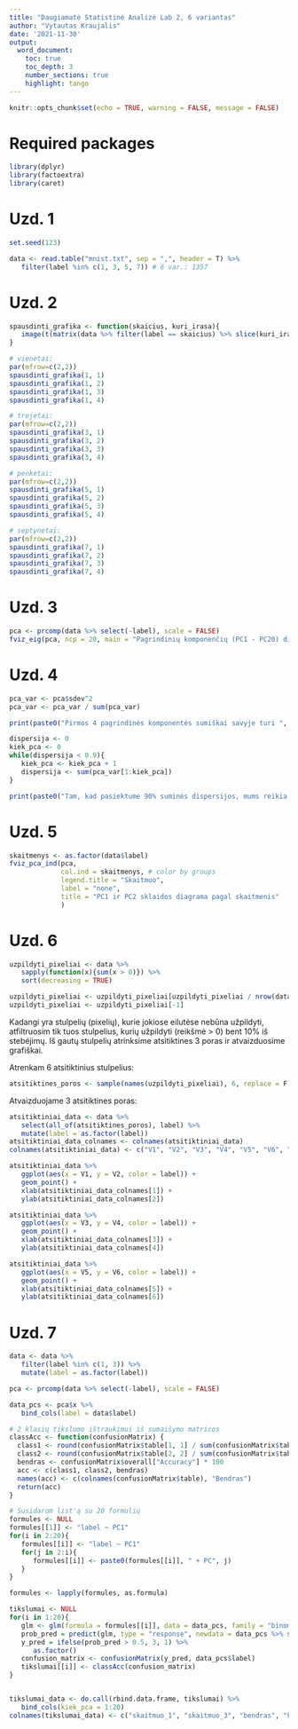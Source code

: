 ```yaml
---
title: "Daugiamatė Statistinė Analizė Lab 2, 6 variantas"
author: "Vytautas Kraujalis"
date: '2021-11-30'
output: 
  word_document:
    toc: true 
    toc_depth: 3
    number_sections: true
    highlight: tango
---
```




```r
knitr::opts_chunk$set(echo = TRUE, warning = FALSE, message = FALSE)
```

# Required packages
```r
library(dplyr)
library(factoextra)
library(caret)
```

# Uzd. 1
```r
set.seed(123)

data <- read.table("mnist.txt", sep = ",", header = T) %>% 
   filter(label %in% c(1, 3, 5, 7)) # 6 var.: 1357
```

# Uzd. 2
```r
spausdinti_grafika <- function(skaicius, kuri_irasa){
   image(t(matrix(data %>% filter(label == skaicius) %>% slice(kuri_irasa) %>% select(-label) %>% t() %>% as.vector(), 28, byrow = T))[1:28, 28:1])
}

# vienetai:
par(mfrow=c(2,2))
spausdinti_grafika(1, 1)
spausdinti_grafika(1, 2)
spausdinti_grafika(1, 3)
spausdinti_grafika(1, 4)

# trejetai:
par(mfrow=c(2,2))
spausdinti_grafika(3, 1)
spausdinti_grafika(3, 2)
spausdinti_grafika(3, 3)
spausdinti_grafika(3, 4)

# penketai:
par(mfrow=c(2,2))
spausdinti_grafika(5, 1)
spausdinti_grafika(5, 2)
spausdinti_grafika(5, 3)
spausdinti_grafika(5, 4)

# septynetai:
par(mfrow=c(2,2))
spausdinti_grafika(7, 1)
spausdinti_grafika(7, 2)
spausdinti_grafika(7, 3)
spausdinti_grafika(7, 4)
```

# Uzd. 3
```r
pca <- prcomp(data %>% select(-label), scale = FALSE)
fviz_eig(pca, ncp = 20, main = "Pagrindinių komponenčių (PC1 - PC20) dispersijos (%)", ylab = "Dispersija (%)", xlab = "Pagrindinė Komponentė")
```

# Uzd. 4
```r
pca_var <- pca$sdev^2
pca_var <- pca_var / sum(pca_var)

print(paste0("Pirmos 4 pagrindinės komponentės sumiškai savyje turi ", round(sum(pca_var[1:4]) * 100, digits = 2), "% dispersijos."))

dispersija <- 0
kiek_pca <- 0
while(dispersija < 0.9){
   kiek_pca <- kiek_pca + 1
   dispersija <- sum(pca_var[1:kiek_pca])
}

print(paste0("Tam, kad pasiektume 90% suminės dispersijos, mums reikia panaudoti pirmas ", kiek_pca, " pagrindines komponentes, su šiomis komponentinėmis, suminė dispersija sieka ", round(dispersija * 100, digits = 2), "%"))
```

# Uzd. 5
```r
skaitmenys <- as.factor(data$label)
fviz_pca_ind(pca,
             col.ind = skaitmenys, # color by groups
             legend.title = "Skaitmuo",
             label = "none",
             title = "PC1 ir PC2 sklaidos diagrama pagal skaitmenis"
             )
```

# Uzd. 6

```r
uzpildyti_pixeliai <- data %>% 
   sapply(function(x){sum(x > 0)}) %>% 
   sort(decreasing = TRUE)

uzpildyti_pixeliai <- uzpildyti_pixeliai[uzpildyti_pixeliai / nrow(data) > 0.1]
uzpildyti_pixeliai <- uzpildyti_pixeliai[-1]
```

Kadangi yra stulpelių (pixelių), kurie jokiose eilutėse nebūna užpildyti, atfiltruosim tik tuos stulpelius, kurių užpildyti (reikšmė > 0) bent 10% iš stebėjimų. Iš gautų stulpelių atrinksime atsitiktines 3 poras ir atvaizduosime grafiškai.

Atrenkam 6 atsitiktinius stulpelius:
```r
atsitiktines_poros <- sample(names(uzpildyti_pixeliai), 6, replace = F)
```

Atvaizduojame 3 atsitiktines poras:
```r
atsitiktiniai_data <- data %>% 
   select(all_of(atsitiktines_poros), label) %>% 
   mutate(label = as.factor(label))
atsitiktiniai_data_colnames <- colnames(atsitiktiniai_data)
colnames(atsitiktiniai_data) <- c("V1", "V2", "V3", "V4", "V5", "V6", "label")

atsitiktiniai_data %>% 
   ggplot(aes(x = V1, y = V2, color = label)) +
   geom_point() +
   xlab(atsitiktiniai_data_colnames[1]) +
   ylab(atsitiktiniai_data_colnames[2])

atsitiktiniai_data %>% 
   ggplot(aes(x = V3, y = V4, color = label)) +
   geom_point() +
   xlab(atsitiktiniai_data_colnames[3]) +
   ylab(atsitiktiniai_data_colnames[4])

atsitiktiniai_data %>% 
   ggplot(aes(x = V5, y = V6, color = label)) +
   geom_point() +
   xlab(atsitiktiniai_data_colnames[5]) +
   ylab(atsitiktiniai_data_colnames[6])
```

# Uzd. 7
```r
data <- data %>% 
   filter(label %in% c(1, 3)) %>% 
   mutate(label = as.factor(label))

pca <- prcomp(data %>% select(-label), scale = FALSE)

data_pcs <- pca$x %>% 
   bind_cols(label = data$label)

# 2 klasių tikslumo ištraukimui iš sumaišymo matricos
classAcc <- function(confusionMatrix) {
  class1 <- round(confusionMatrix$table[1, 1] / sum(confusionMatrix$table[, 1]) * 100, 1)
  class2 <- round(confusionMatrix$table[2, 2] / sum(confusionMatrix$table[, 2]) * 100, 1)
  bendras <- confusionMatrix$overall["Accuracy"] * 100
  acc <- c(class1, class2, bendras)
  names(acc) <- c(colnames(confusionMatrix$table), "Bendras")
  return(acc)
}

# Susidarom list'ą su 20 formulių
formules <- NULL
formules[[1]] <- "label ~ PC1"
for(i in 2:20){
   formules[[i]] <- "label ~ PC1"
   for(j in 2:i){
      formules[[i]] <- paste0(formules[[i]], " + PC", j)
   }
}

formules <- lapply(formules, as.formula)
```

```r
tikslumai <- NULL
for(i in 1:20){
   glm <- glm(formula = formules[[i]], data = data_pcs, family = "binomial")
   prob_pred = predict(glm, type = "response", newdata = data_pcs %>% select(-label))
   y_pred = ifelse(prob_pred > 0.5, 3, 1) %>% 
      as.factor()
   confusion_matrix <- confusionMatrix(y_pred, data_pcs$label)
   tikslumai[[i]] <- classAcc(confusion_matrix)
}


tikslumai_data <- do.call(rbind.data.frame, tikslumai) %>% 
   bind_cols(kiek_pca = 1:20)
colnames(tikslumai_data) <- c("skaitmuo_1", "skaitmuo_3", "bendras", "kiek_pca")


```

